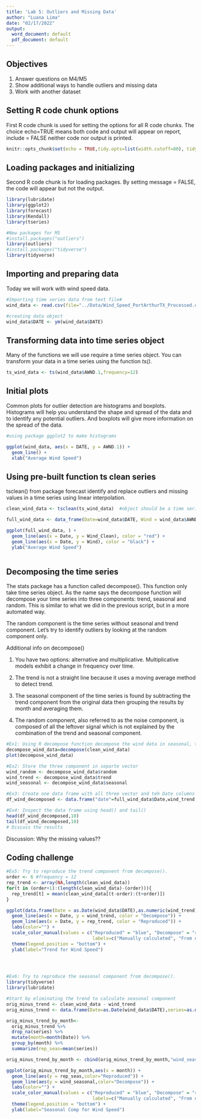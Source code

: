 ```yaml
---
title: 'Lab 5: Outliers and Missing Data'
author: "Luana Lima"
date: "02/17/2022"
output:
  word_document: default
  pdf_document: default
---
```


## Objectives
1. Answer questions on M4/M5
2. Show additional ways to handle outliers and missing data
3. Work with another dataset

## Setting R code chunk options

First R code chunk is used for setting the options for all R code chunks. The choice echo=TRUE means both code and output will appear on report, include = FALSE neither code nor output is printed.

```r
knitr::opts_chunk$set(echo = TRUE,tidy.opts=list(width.cutoff=80), tidy=FALSE) 
```

## Loading packages and initializing

Second R code chunk is for loading packages. By setting message = FALSE, the code will appear but not the output. 

```r
library(lubridate)
library(ggplot2)
library(forecast)
library(Kendall)
library(tseries)

#New packages for M5
#install.packages("outliers")
library(outliers)
#install.packages("tidyverse")
library(tidyverse)

```

## Importing and preparing data

Today we will work with wind speed data. 

```r

#Importing time series data from text file#
wind_data <- read.csv(file="../Data/Wind_Speed_PortArthurTX_Processed.csv",header=TRUE,stringsAsFactors = TRUE)

#creating data object
wind_data$DATE <- ym(wind_data$DATE)

```


## Transforming data into time series object

Many of the functions we will use require a time series object. You can transform your data in a time series using the function *ts()*. 

```r
ts_wind_data <- ts(wind_data$AWND.1,frequency=12) 

```

## Initial plots

Common plots for outlier detection are histograms and boxplots. Histograms will help you understand the shape and spread of the data and to identify any potential outliers. And boxplots will give more information on the spread of the data. 

```r
#using package ggplot2 to make histograms

ggplot(wind_data, aes(x = DATE, y = AWND.1)) +
  geom_line() +
  xlab("Average Wind Speed") 

```
## Using pre-built function ts clean series

tsclean() from package forecast identify and replace outliers and missing values in a time series using linear interpolation.

```r

clean_wind_data <- tsclean(ts_wind_data)  #object should be a time series

full_wind_data <- data_frame(Date=wind_data$DATE, Wind = wind_data$AWND.1, Wind_Clean = as.numeric(clean_wind_data))

ggplot(full_wind_data, ) +
  geom_line(aes(x = Date, y = Wind_Clean), color = "red") +
  geom_line(aes(x = Date, y = Wind), color = "black") +
  ylab("Average Wind Speed") 
  

```


## Decomposing the time series

The stats package has a function called decompose(). This function only take time series object. As the name says the decompose function will decompose your time series into three components: trend, seasonal and random. This is similar to what we did in the previous script, but in a more automated way. 

The random component is the time series without seasonal and trend component. Let's try to identify outliers by looking at the random component only.

Additional info on decompose()

1) You have two options: alternative and multiplicative. Multiplicative models exhibit a change in frequency over time.

2) The trend is not a straight line because it uses a moving average method to detect trend. 

3) The seasonal component of the time series is found by subtracting the trend component from the original data then grouping the results by month and averaging them. 

4) The random component, also referred to as the noise component, is composed of all the leftover signal which is not explained by the combination of the trend and seasonal component. 

```r
#Ex1: Using R decompose function decompose the wind data in seasonal, trend and randamo
decompose_wind_data=decompose(clean_wind_data)
plot(decompose_wind_data)

#Ex2: Store the three component in separte vector
wind_random <- decompose_wind_data$random   
wind_trend <- decompose_wind_data$trend
wind_seasonal <- decompose_wind_data$seasonal   

#Ex3: Create one data frame with all three vector and teh Date columns from wind_data
df_wind_decomposed <- data.frame("date"=full_wind_data$Date,wind_trend,wind_seasonal,wind_random)

#Ex4: Inspect the data frame using head() and tail()
head(df_wind_decomposed,10)
tail(df_wind_decomposed,10)
# Discuss the results
```

Discussion: Why the missing values?? 

## Coding challenge

```r
#Ex5: Try to reproduce the trend component from decompose().
order <- 6 #frequency = 12
rep_trend <- array(NA,length(clean_wind_data))
for(t in (order+1):(length(clean_wind_data)-(order))){
  rep_trend[t] = mean(clean_wind_data[(t-order):(t+order)])
}

ggplot(data.frame(Date = as.Date(wind_data$DATE),as.numeric(wind_trend), as.numeric(rep_trend))) +
  geom_line(aes(x = Date, y = wind_trend, color = "Decompose")) +
  geom_line(aes(x = Date, y = rep_trend, color = "Reproduced")) +
  labs(color="") +
  scale_color_manual(values = c("Reproduced" = "blue", "Decompose" = "red"),
                                labels=c("Manually calculated", "From decompose function")) +
  theme(legend.position = "bottom") +
  ylab(label="Trend for Wind Speed") 

  


#Ex6: Try to reproduce the seasonal component from decompose().
library(tidyverse)
library(lubridate)

#Start by eliminating the trend to calculate seasonal component
orig_minus_trend <- clean_wind_data - wind_trend
orig_minus_trend <- data.frame(Date=as.Date(wind_data$DATE),series=as.numeric(orig_minus_trend))

orig_minus_trend_by_month<-
  orig_minus_trend %>% 
  drop_na(series) %>% 
  mutate(month=month(Date)) %>% 
  group_by(month) %>% 
  summarize(rep_seas=mean(series)) 

orig_minus_trend_by_month <- cbind(orig_minus_trend_by_month,"wind_seasonal" = wind_seasonal[1:12])

ggplot(orig_minus_trend_by_month,aes(x = month)) +
  geom_line(aes(y = rep_seas,color="Reproduced")) +
  geom_line(aes(y = wind_seasonal,color="Decompose")) +
  labs(color="") +
  scale_color_manual(values = c("Reproduced" = "blue", "Decompose" = "red"),
                                labels=c("Manually calculated", "From decompose function")) +
  theme(legend.position = "bottom") +
  ylab(label="Seasonal Comp for Wind Speed") 

```

